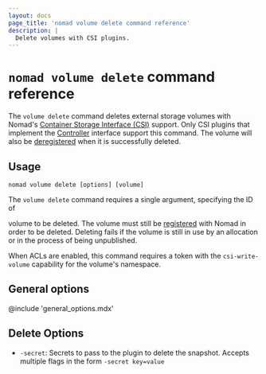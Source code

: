 ```yaml
---
layout: docs
page_title: 'nomad volume delete command reference'
description: |
  Delete volumes with CSI plugins.
---
```


# `nomad volume delete` command reference

The `volume delete` command deletes external storage volumes with Nomad's
[Container Storage Interface (CSI)][csi] support. Only CSI plugins that
implement the [Controller][csi_plugins_internals] interface support this
command. The volume will also be [deregistered] when it is successfully
deleted.

## Usage

```plaintext
nomad volume delete [options] [volume]
```

The `volume delete` command requires a single argument, specifying the ID of

volume to be deleted. The volume must still be [registered][] with Nomad in
order to be deleted. Deleting fails if the volume is still in use by an
allocation or in the process of being unpublished.

When ACLs are enabled, this command requires a token with the
`csi-write-volume` capability for the volume's namespace.

## General options

@include 'general_options.mdx'

[csi]: https://github.com/container-storage-interface/spec
[csi_plugins_internals]: /nomad/docs/concepts/plugins/csi#csi-plugins
[deregistered]: /nomad/commands/volume/deregister
[registered]: /nomad/commands/volume/register

## Delete Options

- `-secret`: Secrets to pass to the plugin to delete the
  snapshot. Accepts multiple flags in the form `-secret key=value`
